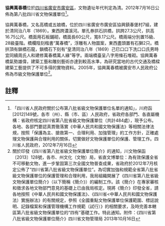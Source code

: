 {{msg:四川省文物保護單位
|名稱 = 協興萬春橋
|編號 = 250
|圖片 = 
|級別 = S8
|分類 = 
|時代 = [[清代|清代]]
|地点 = [[四川省|四川省]][[廣安市|廣安市]][[廣安區|廣安區]]
|坐標 =
|登錄 = 2012年7月16日
}}
'''協興萬春橋'''位於[[四川省|四川省]][[廣安市|廣安市]][[廣安區|廣安區]]，文物遺址年代判定為清。2012年7月16日公佈為第八批四川省文物保護單位<ref>「四川省人民政府關於公布第八批省級文物保護單位名單的通知」，川府函[2012]149號，各市（州）、縣（市、區）人民政府，省政府各部門、各直屬機構：省政府核定四川省第八批省級文物保護單位（共計484處），現予公布。各地、各部門要認真貫徹落實《中華人民共和國文物保護法》等相關法律法規，按照「保護為主、搶救第一、合理利用、加強管理」的工作方針，正確處理文物保護與合理利用的關係，切實做好文物保護單位的保護、管理工作。四川省人民政府，2012年7月16日</ref>。

協興萬春橋，又名高橋或五娘橋，位於四川省廣安市廣安區協興鎮春堡村7組，建於清同治八年（1869）。東西跨濃溪河。單孔券拱石拱橋，拱跨27.3公尺，拱高16.75公尺。橋面用石板鋪砌，橋面長60公尺，寬8.17公尺。橋兩端分別置15級、28級臺階。橋欄陰刻楷書“萬春橋”，浮雕有人物圖案，東西盡頭置有石獅2只。橋拱頂有鎖橋石龍，鎖橋石下刻有“皇清同治八年（1869）己巳口口下洗口口氏男時宜同續周氏人和建修萬春橋萬人緣”等字。兩端橋臺呈八字用條石堆砌。協興萬春橋氣勢雄偉，建築工藝和雕刻藝術亦達到較高水準，為研究當地的古代交通及橋樑建築工藝提供了不可多得的實物資料。2005年，協興萬春橋被廣安市人民政府公佈為市級文物保護單位<ref>關於印發《四川省第八批省級文物保護單位簡介》的通知，川文物保函〔2013〕128號，各市、州文化（文物）局，省直文博單位：為有效保護全省不可移動文物，進一步鞏固第三次全國文物普查成果，省政府於2012年7月核定公佈了“四川省第八批省級文物保護單位”。為切實加強和規範全省第八批省級文物保護單位的保護管理和合理利用，我局組織開展了《四川省第八批省級文物保護單位簡介》（以下簡稱《簡介》）的編制工作。該《簡介》在專家審核和徵求各地文物部門意見的基礎上已由我局核定。現將《簡介》印發全省，請各地按照《中華人民共和國文物保護法》、《四川省<中華人民共和國文物保護法）實施辦法》的有關規定，參照《全國重點文物保護單位保護範圍、標誌說明、記錄檔案和保護管理機構工作規範（試行）》的相關要求，及時完善本轄區第八批省級文物保護單位的“四有”基礎工作。特此通知。附件：《四川省第八批省級文物保護單位簡介》四川省文物管理局  2013年10月16日</ref>。
==註釋==
{{reflist}}
